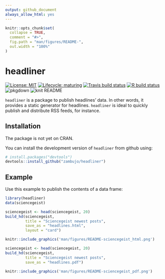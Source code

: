 ```yaml
---
output: github_document
always_allow_html: yes
---
```


```r
knitr::opts_chunk$set(
  collapse = TRUE,
  comment = "#>",
  fig.path = "man/figures/README-",
  out.width = "100%"
)
```

<!-- README.md is generated from README.Rmd. Please edit that file -->

# headliner

<!-- badges: start -->
[![License: MIT](https://img.shields.io/github/license/mashape/apistatus.svg)](https://github.com/zambujo/headliner/blob/master/LICENSE)
[![Lifecycle: maturing](https://img.shields.io/badge/lifecycle-maturing-blue.svg)](https://www.tidyverse.org/lifecycle/#maturing)
[![Travis build status](https://travis-ci.org/zambujo/headliner.svg?branch=master)](https://travis-ci.org/zambujo/headliner)
[![R build status](https://github.com/zambujo/headliner/workflows/R-CMD-check/badge.svg)](https://github.com/zambujo/headliner/actions)
![pkgdown](https://github.com/zambujo/headliner/workflows/pkgdown/badge.svg)
![knit README](https://github.com/zambujo/headliner/workflows/Render%20README/badge.svg)
<!-- badges: end -->


`headliner` is a package to publish headlines' data.  In other words, it provides a static generator for headlines.  `headliner` is ideal to quickly publish and distribute RSS feeds, for instance.


## Installation

The package is not yet on CRAN.

You can install the development version of `headliner` from github using:

```r
# install.packages("devtools")
devtools::install_github("zambujo/headliner")
```

## Example

Use this example to publish the contents of a data frame:

```r
library(headliner)
data(sciencegeist)

sciencegeist <- head(sciencegeist, 20)
build_hd(sciencegeist, 
         title = "Sciencegeist newest posts", 
         save_as = "headlines.html",
         layout = "card")
```


```r
knitr::include_graphics('man/figures/README-sciencegeist_html.png')
```

```r
sciencegeist <- head(sciencegeist, 20)
build_hd(sciencegeist, 
         title = "Sciencegeist newest posts", 
         save_as = "headlines.pdf")
```


```r
knitr::include_graphics('man/figures/README-sciencegeist_pdf.png')
```

